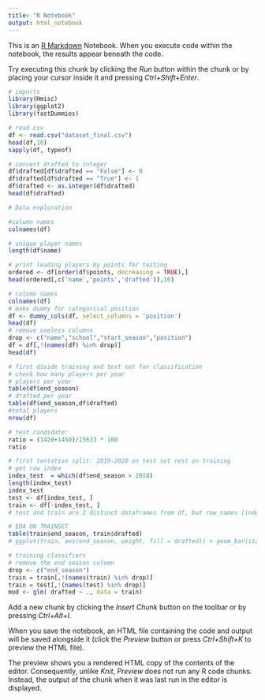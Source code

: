 ---
title: "R Notebook"
output: html_notebook
---

This is an [R Markdown](http://rmarkdown.rstudio.com) Notebook. When you execute code within the notebook, the results appear beneath the code. 

Try executing this chunk by clicking the *Run* button within the chunk or by placing your cursor inside it and pressing *Ctrl+Shift+Enter*. 

```{r}
# imports
library(Hmisc)
library(ggplot2)
library(fastDummies)
```

```{r}
# read csv
df <- read.csv("dataset_final.csv")
head(df,10)
sapply(df, typeof)
```

```{r}
# convert drafted to integer
df$drafted[df$drafted == "False"] <- 0
df$drafted[df$drafted == "True"] <- 1
df$drafted <- as.integer(df$drafted)
head(df$drafted)
```

```{r}
# Data exploration

#column names
colnames(df)

# unique player names
length(df$name)

# print leading players by points for testing
ordered <- df[order(df$points, decreasing = TRUE),] 
head(ordered[,c('name','points','drafted')],10)
```

```{r}
# column names
colnames(df)
# make dummy for categorical position
df <- dummy_cols(df, select_columns = 'position')
head(df)
# remove useless columns
drop <- c("name","school","start_season","position")
df = df[,!(names(df) %in% drop)]
head(df)
```


```{r}
# first divide training and test set for classification
# check how many players per year
# players per year
table(df$end_season)
# drafted per year
table(df$end_season,df$drafted)
#total players
nrow(df)

# test candidate:
ratio = (1420+1450)/15633 * 100
ratio

# first tentative split: 2019-2020 on test set rest on training
# get row index
index_test  = which(df$end_season > 2018)
length(index_test)
index_test
test <- df[index_test, ]
train <- df[-index_test, ]
# test and train are 2 distinct dataframes from df, but row_names (index) are not resetted
```
```{r}
# EDA ON TRAINSET
table(train$end_season, train$drafted)
# ggplot(train, aes(end_season, weight, fill = drafted)) + geom_bar(stat = "identity", position=position_dodge()) # DISCOVER HOW TO GET THE Y = COUNT AND GET THE BAR SIDE BY SIDE
```

```{r}
# training classifiers
# remove the end season column
drop <- c("end_season")
train = train[,!(names(train) %in% drop)]
train = test[,!(names(test) %in% drop)]
mod <- glm( drafted ~ ., data = train)

```


Add a new chunk by clicking the *Insert Chunk* button on the toolbar or by pressing *Ctrl+Alt+I*.

When you save the notebook, an HTML file containing the code and output will be saved alongside it (click the *Preview* button or press *Ctrl+Shift+K* to preview the HTML file).

The preview shows you a rendered HTML copy of the contents of the editor. Consequently, unlike *Knit*, *Preview* does not run any R code chunks. Instead, the output of the chunk when it was last run in the editor is displayed.
